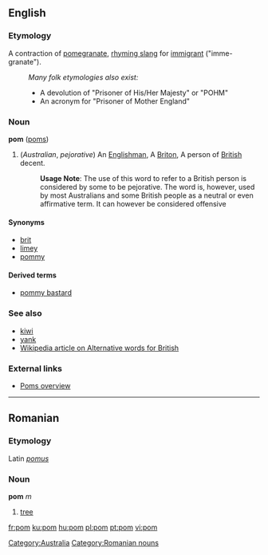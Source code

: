 ==English==
===Etymology===
A contraction of [[pomegranate]], [[rhyming slang]] for [[immigrant]] ("imme-granate").

:''Many folk etymologies also exist:''
:*A devolution of "Prisoner of His/Her Majesty" or "POHM"
:*An acronym for "Prisoner of Mother England"

===Noun===
'''pom''' ([[poms]])

#(''Australian'', ''pejorative'') An [[Englishman]], A [[Briton]], A person of [[British]] decent.
#:'''Usage Note''': The use of this word to refer to a British person is considered by some to be pejorative. The word is, however, used by most Australians and some British people as a neutral or even affirmative term. It can however be considered offensive

====Synonyms====
*[[brit]]
*[[limey]]
*[[pommy]]

====Derived terms====
*[[pommy bastard]]

===See also===
*[[kiwi]]
*[[yank]]
*[[w:Alternative words for British|Wikipedia article on Alternative words for British]]

===External links===

*[http://www.australianbeers.com/culture/poms.htm Poms overview]

[[Category:Australia]]

----

==Romanian==
===Etymology===
Latin ''[[pomus]]''
===Noun===
'''pom''' ''m''

# [[tree]]

[[Category:Romanian nouns]]

[[fr:pom]]
[[ku:pom]]
[[hu:pom]]
[[pl:pom]]
[[pt:pom]]
[[vi:pom]]